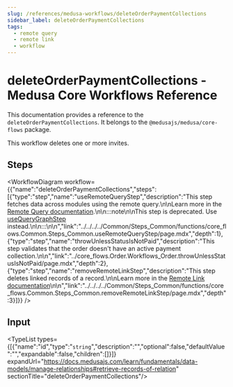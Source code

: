 ```yaml
---
slug: /references/medusa-workflows/deleteOrderPaymentCollections
sidebar_label: deleteOrderPaymentCollections
tags:
  - remote query
  - remote link
  - workflow
---
```



# deleteOrderPaymentCollections - Medusa Core Workflows Reference

This documentation provides a reference to the `deleteOrderPaymentCollections`. It belongs to the `@medusajs/medusa/core-flows` package.

This workflow deletes one or more invites.

## Steps

<WorkflowDiagram workflow={{"name":"deleteOrderPaymentCollections","steps":[{"type":"step","name":"useRemoteQueryStep","description":"This step fetches data across modules using the remote query.\n\nLearn more in the [Remote Query documentation](https://docs.medusajs.com/learn/fundamentals/module-links/query).\n\n:::note\n\nThis step is deprecated. Use [useQueryGraphStep](../../../../Common/Steps_Common/functions/core_flows.Common.Steps_Common.useQueryGraphStep/page.mdx) instead.\n\n:::\n\n","link":"../../../../Common/Steps_Common/functions/core_flows.Common.Steps_Common.useRemoteQueryStep/page.mdx","depth":1},{"type":"step","name":"throwUnlessStatusIsNotPaid","description":"This step validates that the order doesn't have an active payment collection.\n\n","link":"../core_flows.Order.Workflows_Order.throwUnlessStatusIsNotPaid/page.mdx","depth":2},{"type":"step","name":"removeRemoteLinkStep","description":"This step deletes linked records of a record.\n\nLearn more in the [Remote Link documentation](https://docs.medusajs.com/learn/fundamentals/module-links/remote-link#cascade-delete-linked-records)\n\n","link":"../../../../Common/Steps_Common/functions/core_flows.Common.Steps_Common.removeRemoteLinkStep/page.mdx","depth":3}]}} />

## Input

<TypeList types={[{"name":"id","type":"`string`","description":"","optional":false,"defaultValue":"","expandable":false,"children":[]}]} expandUrl="https://docs.medusajs.com/learn/fundamentals/data-models/manage-relationships#retrieve-records-of-relation" sectionTitle="deleteOrderPaymentCollections"/>
